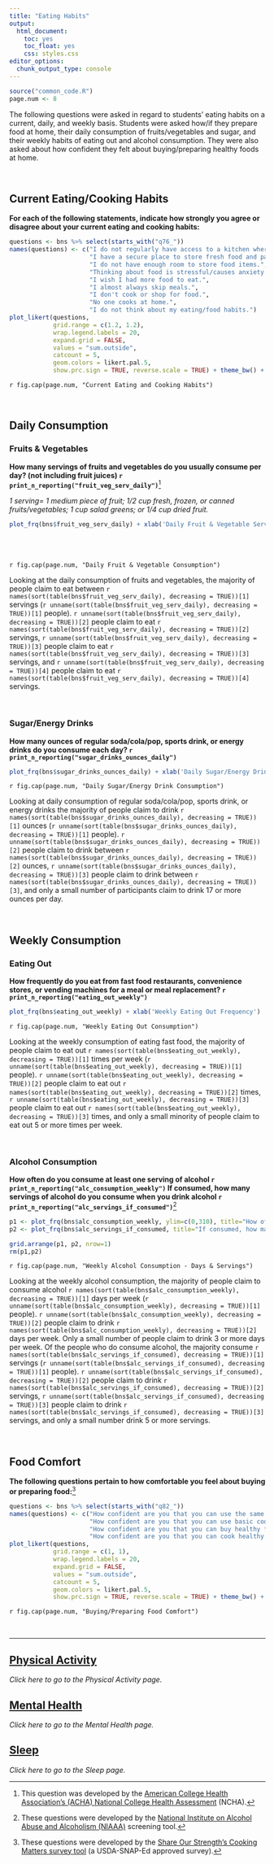 ```yaml
---
title: "Eating Habits"
output: 
  html_document: 
    toc: yes
    toc_float: yes
    css: styles.css
editor_options: 
  chunk_output_type: console
---
```


```r
source("common_code.R")
page.num <- 8
```

The following questions were asked in regard to students' eating habits on a current, daily, and weekly basis. Students were asked how/if they prepare food at home, their daily consumption of fruits/vegetables and sugar, and their weekly habits of eating out and alcohol consumption. They were also asked about how confident they felt about buying/preparing healthy foods at home.

<br>

## Current Eating/Cooking Habits
**For each of the following statements, indicate how strongly you agree or disagree about your current eating and cooking habits:**
```r
questions <- bns %>% select(starts_with("q76_"))
names(questions) <- c("I do not regularly have access to a kitchen where I can prepare meals.",
                      "I have a secure place to store fresh food and pantry items.",
                      "I do not have enough room to store food items.",
                      "Thinking about food is stressful/causes anxiety.",
                      "I wish I had more food to eat.",
                      "I almost always skip meals.",
                      "I don't cook or shop for food.",
                      "No one cooks at home.",
                      "I do not think about my eating/food habits.")
plot_likert(questions,
            grid.range = c(1.2, 1.2),
            wrap.legend.labels = 20,
            expand.grid = FALSE,
            values = "sum.outside",
            catcount = 5,
            geom.colors = likert.pal.5,
            show.prc.sign = TRUE, reverse.scale = TRUE) + theme_bw() + theme(legend.position = "top")
```
`r fig.cap(page.num, "Current Eating and Cooking Habits")`

<br />


## Daily Consumption
### Fruits & Vegetables
**How many servings of fruits and vegetables do you usually consume per day? (not including fruit juices) `r print_n_reporting("fruit_veg_serv_daily")`**[^1]

*1 serving= 1 medium piece of fruit; 1/2 cup fresh, frozen, or canned fruits/vegetables; 1 cup salad greens; or 1/4 cup dried fruit.*

<div class = "row">
<div class = "col-md-6">
```r
plot_frq(bns$fruit_veg_serv_daily) + xlab('Daily Fruit & Vegetable Servings')
```
</div>
  
<div class = "col-md-5">
<br><br><br>`r fig.cap(page.num, "Daily Fruit & Vegetable Consumption")` <br> 

Looking at the daily consumption of fruits and vegetables, the majority of people claim to eat between `r names(sort(table(bns$fruit_veg_serv_daily), decreasing = TRUE))[1]` servings (`r unname(sort(table(bns$fruit_veg_serv_daily), decreasing = TRUE))[1]` people). `r unname(sort(table(bns$fruit_veg_serv_daily), decreasing = TRUE))[2]` people claim to eat `r names(sort(table(bns$fruit_veg_serv_daily), decreasing = TRUE))[2]` servings, `r unname(sort(table(bns$fruit_veg_serv_daily), decreasing = TRUE))[3]` people claim to eat `r names(sort(table(bns$fruit_veg_serv_daily), decreasing = TRUE))[3]` servings, and `r unname(sort(table(bns$fruit_veg_serv_daily), decreasing = TRUE))[4]` people claim to eat `r names(sort(table(bns$fruit_veg_serv_daily), decreasing = TRUE))[4]` servings.
</div>
</div>

<br />


### Sugar/Energy Drinks
**How many ounces of regular soda/cola/pop, sports drink, or energy drinks do you consume each day? `r print_n_reporting("sugar_drinks_ounces_daily")`**
```r
plot_frq(bns$sugar_drinks_ounces_daily) + xlab('Daily Sugar/Energy Drink Servings (Ounces)')
```
`r fig.cap(page.num, "Daily Sugar/Energy Drink Consumption")`

Looking at daily consumption of regular soda/cola/pop, sports drink, or energy drinks the majority of people claim to drink `r names(sort(table(bns$sugar_drinks_ounces_daily), decreasing = TRUE))[1]` ounces (`r unname(sort(table(bns$sugar_drinks_ounces_daily), decreasing = TRUE))[1]` people). `r unname(sort(table(bns$sugar_drinks_ounces_daily), decreasing = TRUE))[2]` people claim to drink between `r names(sort(table(bns$sugar_drinks_ounces_daily), decreasing = TRUE))[2]` ounces, `r unname(sort(table(bns$sugar_drinks_ounces_daily), decreasing = TRUE))[3]` people claim to drink between `r names(sort(table(bns$sugar_drinks_ounces_daily), decreasing = TRUE))[3]`, and only a small number of participants claim to drink 17 or more ounces per day.

<br />


## Weekly Consumption
### Eating Out
**How frequently do you eat from fast food restaurants, convenience stores, or vending machines for a meal or meal replacement? `r print_n_reporting("eating_out_weekly")`**
```r
plot_frq(bns$eating_out_weekly) + xlab('Weekly Eating Out Frequency')
```
`r fig.cap(page.num, "Weekly Eating Out Consumption")`

Looking at the weekly consumption of eating fast food, the majority of people claim to eat out `r names(sort(table(bns$eating_out_weekly), decreasing = TRUE))[1]` times per week (`r unname(sort(table(bns$eating_out_weekly), decreasing = TRUE))[1]` people). `r unname(sort(table(bns$eating_out_weekly), decreasing = TRUE))[2]` people claim to eat out `r names(sort(table(bns$eating_out_weekly), decreasing = TRUE))[2]` times, `r unname(sort(table(bns$eating_out_weekly), decreasing = TRUE))[3]` people claim to eat out `r names(sort(table(bns$eating_out_weekly), decreasing = TRUE))[3]` times, and only a small minority of people claim to eat out 5 or more times per week.

<br />


### Alcohol Consumption
**How often do you consume at least one serving of alcohol `r print_n_reporting("alc_consumption_weekly")` If consumed, how many servings of alcohol do you consume when you drink alcohol `r print_n_reporting("alc_servings_if_consumed")`**[^2]
```r
p1 <- plot_frq(bns$alc_consumption_weekly, ylim=c(0,310), title="How often do you consume alcohol:") +xlab('Days Consumed')
p2 <- plot_frq(bns$alc_servings_if_consumed, title="If consumed, how many servings:") + xlab('Number of Alcohol Servings')

grid.arrange(p1, p2, nrow=1)
rm(p1,p2)
```
`r fig.cap(page.num, "Weekly Alcohol Consumption - Days & Servings")`

Looking at the weekly alcohol consumption, the majority of people claim to consume alcohol `r names(sort(table(bns$alc_consumption_weekly), decreasing = TRUE))[1]` days per week (`r unname(sort(table(bns$alc_consumption_weekly), decreasing = TRUE))[1]` people). `r unname(sort(table(bns$alc_consumption_weekly), decreasing = TRUE))[2]` people claim to drink `r names(sort(table(bns$alc_consumption_weekly), decreasing = TRUE))[2]` days per week. Only a small number of people claim to drink 3 or more days per week. Of the people who do consume alcohol, the majority consume `r names(sort(table(bns$alc_servings_if_consumed), decreasing = TRUE))[1]` servings (`r unname(sort(table(bns$alc_servings_if_consumed), decreasing = TRUE))[1]` people). `r unname(sort(table(bns$alc_servings_if_consumed), decreasing = TRUE))[2]` people claim to drink `r names(sort(table(bns$alc_servings_if_consumed), decreasing = TRUE))[2]` servings,  `r unname(sort(table(bns$alc_servings_if_consumed), decreasing = TRUE))[3]` people claim to drink `r names(sort(table(bns$alc_servings_if_consumed), decreasing = TRUE))[3]` servings, and only a small number drink 5 or more servings.

<br />


## Food Comfort
**The following questions pertain to how comfortable you feel about buying or preparing food:**[^3]
```r
questions <- bns %>% select(starts_with("q82_"))
names(questions) <- c("How confident are you that you can use the same healthy ingredient in more than one meal?",
                      "How confident are you that you can use basic cooking skills, like cutting fruits and vegetables, measuring out ingredients, or following a recipe?",
                      "How confident are you that you can buy healthy foods for your family on a budget?",
                      "How confident are you that you can cook healthy foods for your family on a budget?")
plot_likert(questions,
            grid.range = c(1, 1),
            wrap.legend.labels = 20,
            expand.grid = FALSE,
            values = "sum.outside",
            catcount = 5,
            geom.colors = likert.pal.5,
            show.prc.sign = TRUE, reverse.scale = TRUE) + theme_bw() + theme(legend.position = "top")
```
`r fig.cap(page.num, "Buying/Preparing Food Comfort")`

<br />

[^1]: This question was developed by the [American College Health Association’s (ACHA) National College Health Assessment ](https://www.acha.org/documents/ncha/ACHA-NCHA_IIc_Web_Survey_2011_SAMPLE.pdf#page=15) (NCHA).
[^2]: These questions were developed by the [National Institute on Alcohol Abuse and Alcoholism (NIAAA)](https://pubs.niaaa.nih.gov/publications/aa65/AA65.pdf#page=4) screening tool.
[^3]: These questions were developed by the [Share Our Strength’s Cooking Matters survey tool](https://foodsharelc.org/wp-content/uploads/2019/07/2017-Survey.CMF_.English.pdf#page=5) (a USDA-SNAP-Ed approved survey).



---

## [Physical Activity](Physical_Activity.html)
*Click here to go to the Physical Activity page.*

## [Mental Health](Mental_Health.html)
*Click here to go to the Mental Health page.*

## [Sleep](Sleep.html)
*Click here to go to the Sleep page.*


